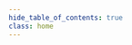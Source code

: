 ```yaml
---
hide_table_of_contents: true
class: home
---
```



<div class="row">
    <div class="col">
        <Hero 
            image="home-hero.svg"
            title="Welcome to Huma Documentation(Beta and None official)"
            description="Huma is working with various NHS trusts and global healthcare systems to bring connected care to patients and clinicians. "
        />
    </div>
</div>

<div class="row">

 <div class="col">
     <Card
        title="Docs" 
        description="Product documentation" 
        icon="icon-docs.svg"
        links={
            [
                {label:"Clinician portal", href: "/data-collection/clinician-portal"},
                {label:"Mobile apps", href: "/data-collection/huma-app"},
                {label:"Admin portal", href: "/data-collection/admin-portal"},
            ]
        }
        button={{name: "Read more", href: "/data-collection"}}
      />
 </div>

 <div class="col">
     <Card
        title="API" 
        description="API documentation" 
        icon="icon-api.svg"
        links={
            [
                {label:"Huma data collection", href: "/api-data-collection"},
                {label:"Huma integration", href: "/api-integration"},
            ]
        }
        button={{name: "Read more", href: "/api-data-collection"}}
      />
 </div>

  <div class="col">
     <Card
        title="SDK" 
        description="A comprehensive collection of tools that enable software developers to build mobile / web software applications faster and in a more standardized way" 
        icon="icon-sdk.svg"
        button={{name: "Read more", href: "/sdk/intro"}}
      />
 </div>
</div>
